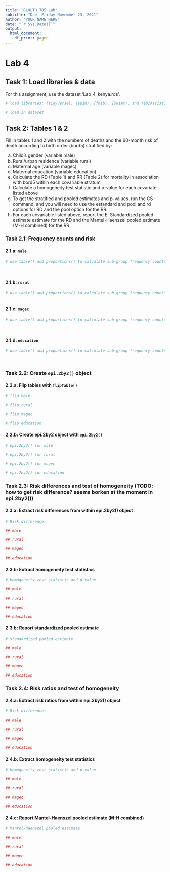 ```yaml
---
title: "GLHLTH 705 Lab"
subtitle: "Due: Friday November 23, 2021"
author: "YOUR NAME HERE"
date: "`r Sys.Date()`"
output: 
  html_document:
    df_print: paged
---
```


# Lab 4 {.tabset}

## Task 1: Load libraries & data

For this assignment, use the dataset 'Lab_4_kenya.rds'.

```r
# load libraries: {tidyverse}, {epiR}, {fmsb}, {skimr}, and {epiAssist}

```


```r
# load in dataset 

```

## Task 2: Tables 1 & 2 {.tabset .tabset-pills}

Fill in tables 1 and 2 with the numbers of deaths and the 60-month risk of death according to birth order (bord5) stratified by:

a)	Child’s gender (variable male)
b)	Rural/urban residence (variable rural)
c)	Maternal age (variable magec)
d)	Maternal education (variable education)
e)	Calculate the RD (Table 1) and RR (Table 2) for mortality in association with bord5 within each covariable stratum
f)	Calculate a homogeneity test statistic and p-value for each covariate listed above
g)	To get the stratified and pooled estimates and p-values, run the CS command, and you will need to use the estandard and pool and rd options for RD and the pool option for the RR.
h)	For each covariable listed above, report the E. Standardized pooled estimate estimate for the RD and the Mantel-Haenszel pooled estimate (M-H combined) for the RR


### Task 2.1: Frequency counts and risk

#### 2.1.a: `male`

```r
# use table() and proportions() to calculate sub-group frequency counts and risk of death by sex (male) and birth order (bord5)

  
```

#### 2.1.b: `rural`

```r
# use table() and proportions() to calculate sub-group frequency counts and risk of death by residence (rural) and birth order (bord5)
  
```

#### 2.1.c: `magec`

```r
# use table() and proportions() to calculate sub-group frequency counts and risk of death by mother's age (magec) and birth order (bord5)

  
```

#### 2.1.d: `education`

```r
# use table() and proportions() to calculate sub-group frequency counts and risk of death by mother's education (education) and birth order (bord5)

  
```

### Task 2.2: Create `epi.2by2()` object


#### 2.2.a: Flip tables with `flipTable()`

```r
# flip male

# flip rural

# flip magec

# flip education

```


#### 2.2.b: Create epi.2by2 object with `epi.2by2()`

```r
# epi.2by2() for male

# epi.2by2() for rural

# epi.2by2() for magec

# epi.2by2() for education

```

### Task 2.3: Risk differences and test of homogeneity (TODO: how to get risk difference? seems borken at the moment in epi.2by2())

#### 2.3.a: Extract risk differences from within epi.2by2() object

```r
# Risk difference:

## male

## rural

## magec

## education

```

#### 2.3.b: Extract homogeneity test statistics

```r
# Homogeneity test statistic and p value

## male

## rural

## magec

## education
```

#### 2.3.b: Report standardized pooled estimate

```r
# standardized pooled estimate

## male

## rural

## magec

## education
```


### Task 2.4: Risk ratios and test of homogeneity

#### 2.4.a: Extract risk ratios from within epi.2by2() object

```r
# Risk difference:

## male

## rural

## magec

## education

```

#### 2.4.b: Extract homogeneity test statistics

```r
# Homogeneity test statistic and p value

## male

## rural

## magec

## education
```

#### 2.4.c: Report Mantel-Haenszel pooled estimate (M-H combined)

```r
# Mantel-Haenszel pooled estimate

## male

## rural

## magec

## education
```






